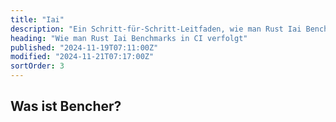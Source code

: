 ```yaml
---
title: "Iai"
description: "Ein Schritt-für-Schritt-Leitfaden, wie man Rust Iai Benchmarks in CI verfolgt"
heading: "Wie man Rust Iai Benchmarks in CI verfolgt"
published: "2024-11-19T07:11:00Z"
modified: "2024-11-21T07:17:00Z"
sortOrder: 3
---
```



<Intro
  text="wie man Rust-Code mit Iai benchmarken kann"
  url="/de/learn/benchmarking/rust/iai/"
  name="Iai"
/>

## Was ist Bencher?

<BencherIntro />

<Steps
  adapter="rust_iai"
  url="/de/docs/explanation/adapters/#-rust-iai"
/>

<RustIai />

<br />

<CallToAction lang={Language.de} />